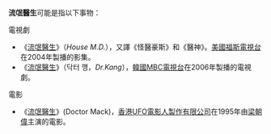 '''流氓醫生'''可能是指以下事物：

;電視劇
* 《[[豪斯醫生|流氓醫生]]》（''House M.D.''），又譯《怪醫豪斯》和《醫神》。[[美國|美國]][[福斯電視台|福斯電視台]]在2004年製播的影集。
* 《[[流氓醫生_(韓國電視劇)|流氓醫生]]》（닥터 깽，''Dr.Kang''），[[韓國|韓國]][[韓國文化廣播公司|MBC電視台]]在2006年製播的電視劇。

;電影
* 《[[流氓醫生_(電影)|流氓醫生]]》(Doctor Mack)，[[香港|香港]][[UFO電影人製作有限公司|UFO電影人製作有限公司]]在1995年由[[梁朝偉|梁朝偉]]主演的電影。
{{disambig|Cat=四字作品消歧義}}